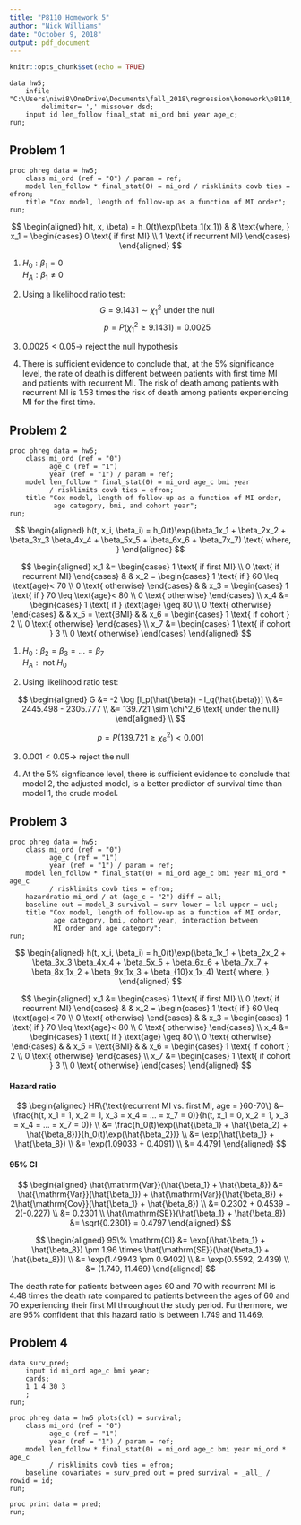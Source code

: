 ```yaml
---
title: "P8110 Homework 5"
author: "Nick Williams"
date: "October 9, 2018"
output: pdf_document
---
```


```r
knitr::opts_chunk$set(echo = TRUE)
```

```{}
data hw5; 
	infile "C:\Users\niwi8\OneDrive\Documents\fall_2018\regression\homework\p8110_hw5\HW5data.csv"
		delimiter= ',' missover dsd; 
	input id len_follow final_stat mi_ord bmi year age_c; 
run; 
```

## Problem 1

```{}
proc phreg data = hw5; 
	class mi_ord (ref = "0") / param = ref; 
	model len_follow * final_stat(0) = mi_ord / risklimits covb ties = efron; 
	title "Cox model, length of follow-up as a function of MI order"; 
run; 
```

$$
\begin{aligned}
h(t, x, \beta) = h_0(t)\exp(\beta_1(x_1)) & & \text{where, } x_1 = 
\begin{cases}
0 \text{ if first MI} \\
1 \text{ if recurrent MI}
\end{cases}
\end{aligned}
$$  


1. $H_0: \beta_1 = 0$  
   $H_A: \beta_1 \neq 0$  
   
2. Using a likelihood ratio test: 
   $$G = 9.1431 \sim \chi^2_1 \text{ under the null}$$
   $$p = P(\chi^2_1 \geq 9.1431) = 0.0025$$
   
3. $0.0025 < 0.05 \rightarrow$ reject the null hypothesis

4. There is sufficient evidence to conclude that, at the 5% significance level, the rate of death is different between patients with first time MI and patients with recurrent MI. The risk of death among patients with recurrent MI is 1.53 times the risk of death among patients experiencing MI for the first time. 

## Problem 2

```{}
proc phreg data = hw5; 
	class mi_ord (ref = "0")
		  age_c (ref = "1")
		  year (ref = "1") / param = ref; 
	model len_follow * final_stat(0) = mi_ord age_c bmi year 
	      / risklimits covb ties = efron; 
	title "Cox model, length of follow-up as a function of MI order, 
	       age category, bmi, and cohort year"; 
run; 
```

$$
\begin{aligned}
h(t, x_i, \beta_i) = h_0(t)\exp(\beta_1x_1 + \beta_2x_2 + \beta_3x_3 \beta_4x_4 + \beta_5x_5 + \beta_6x_6 + \beta_7x_7)
\text{ where, }
\end{aligned}
$$

$$
\begin{aligned}
x_1 &= 
\begin{cases}
1 \text{ if first MI} \\
0 \text{ if recurrent MI}
\end{cases} & &
x_2  = 
\begin{cases}
1 \text{ if } 60 \leq \text{age}< 70 \\
0 \text{ otherwise}
\end{cases} & &
x_3 = 
\begin{cases}
1 \text{ if } 70 \leq \text{age}< 80 \\
0 \text{ otherwise}
\end{cases} \\
x_4 &= 
\begin{cases}
1 \text{ if } \text{age} \geq 80 \\
0 \text{ otherwise}
\end{cases} & & 
x_5 = \text{BMI} & & 
x_6 = 
\begin{cases}
1 \text{ if cohort } 2 \\
0 \text{ otherwise}
\end{cases} \\
x_7 &= 
\begin{cases}
1 \text{ if cohort } 3 \\
0 \text{ otherwise}
\end{cases}
\end{aligned}
$$

1. $H_0: \beta_2 = \beta_3 = ... = \beta_7$  
   $H_A: \text{ not } H_0$  

2. Using likelihood ratio test: 

$$
\begin{aligned}
G &= -2 \log [l_p(\hat{\beta}) - l_q(\hat{\beta})] \\
&= 2445.498 - 2305.777 \\
&= 139.721 \sim \chi^2_6 \text{ under the null}
\end{aligned} \\
$$

$$
p = P(139.721 \geq \chi^2_6) < 0.001
$$

3. $0.001 < 0.05 \rightarrow$ reject the null

4. At the 5% signficance level, there is sufficient evidence to conclude that model 2, the adjusted model, is a better predictor of survival time than model 1, the crude model. 

## Problem 3

```{}
proc phreg data = hw5; 
	class mi_ord (ref = "0")
		  age_c (ref = "1")
		  year (ref = "1") / param = ref; 
	model len_follow * final_stat(0) = mi_ord age_c bmi year mi_ord * age_c 
	      / risklimits covb ties = efron; 
	hazardratio mi_ord / at (age_c = "2") diff = all; 
	baseline out = model_3 survival = surv lower = lcl upper = ucl; 
	title "Cox model, length of follow-up as a function of MI order, 
	       age category, bmi, cohort year, interaction between 
		   MI order and age category"; 
run;
```

$$
\begin{aligned}
h(t, x_i, \beta_i) = h_0(t)\exp(\beta_1x_1 + \beta_2x_2 + \beta_3x_3 \beta_4x_4 + \beta_5x_5 + \beta_6x_6 + \beta_7x_7 
                              + \beta_8x_1x_2 + \beta_9x_1x_3 + \beta_{10}x_1x_4)  
\text{ where, }
\end{aligned}
$$

$$
\begin{aligned}
x_1 &= 
\begin{cases}
1 \text{ if first MI} \\
0 \text{ if recurrent MI}
\end{cases} & &
x_2  = 
\begin{cases}
1 \text{ if } 60 \leq \text{age}< 70 \\
0 \text{ otherwise}
\end{cases} & &
x_3 = 
\begin{cases}
1 \text{ if } 70 \leq \text{age}< 80 \\
0 \text{ otherwise}
\end{cases} \\
x_4 &= 
\begin{cases}
1 \text{ if } \text{age} \geq 80 \\
0 \text{ otherwise}
\end{cases} & & 
x_5 = \text{BMI} & & 
x_6 = 
\begin{cases}
1 \text{ if cohort } 2 \\
0 \text{ otherwise}
\end{cases} \\
x_7 &= 
\begin{cases}
1 \text{ if cohort } 3 \\
0 \text{ otherwise}
\end{cases}
\end{aligned}
$$

#### Hazard ratio

$$
\begin{aligned}
HR\{\text{recurrent MI vs. first MI, age = }60-70\} 
&= \frac{h(t, x_1 = 1, x_2 = 1, x_3 = x_4 = ... = x_7 = 0)}{h(t, x_1 = 0, x_2 = 1, x_3 = x_4 = ... = x_7 = 0)} \\
&= \frac{h_0(t)\exp(\hat{\beta_1} + \hat{\beta_2} + \hat{\beta_8})}{h_0(t)\exp(\hat{\beta_2})} \\
&= \exp(\hat{\beta_1} + \hat{\beta_8}) \\
&= \exp(1.09033 + 0.4091) \\
&= 4.4791
\end{aligned}
$$

#### 95% CI

$$
\begin{aligned}
\hat{\mathrm{Var}}(\hat{\beta_1} + \hat{\beta_8}) &= \hat{\mathrm{Var}}(\hat{\beta_1}) + \hat{\mathrm{Var}}(\hat{\beta_8}) + 2\hat{\mathrm{Cov}}(\hat{\beta_1} + \hat{\beta_8}) \\
&= 0.2302 + 0.4539 + 2(-0.227) \\
&= 0.2301 \\
\hat{\mathrm{SE}}(\hat{\beta_1} + \hat{\beta_8}) &= \sqrt{0.2301} = 0.4797
\end{aligned}
$$

$$
\begin{aligned}
95\% \mathrm{CI} &= \exp[(\hat{\beta_1} + \hat{\beta_8}) \pm 1.96 \times \hat{\mathrm{SE}}(\hat{\beta_1} + \hat{\beta_8})] \\
&= \exp(1.49943 \pm 0.9402) \\
&= \exp(0.5592, 2.439) \\
&= (1.749, 11.469)
\end{aligned}
$$

The death rate for patients between ages 60 and 70 with recurrent MI is 4.48 times the death rate compared to patients between the ages of 60 and 70 experiencing their first MI throughout the study period. Furthermore, we are 95% confident that this hazard ratio is between 1.749 and 11.469. 

## Problem 4

```{}
data surv_pred; 
	input id mi_ord age_c bmi year; 
	cards; 
	1 1 4 30 3
	; 
run; 

proc phreg data = hw5 plots(cl) = survival; 
	class mi_ord (ref = "0")
		  age_c (ref = "1")
		  year (ref = "1") / param = ref; 
	model len_follow * final_stat(0) = mi_ord age_c bmi year mi_ord * age_c 
	      / risklimits covb ties = efron; 
	baseline covariates = surv_pred out = pred survival = _all_ / rowid = id; 
run; 

proc print data = pred; 
run; 
```




